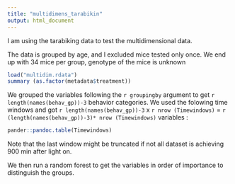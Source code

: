 ```yaml
---
title: "multidimens_tarabikin"
output: html_document
---
```



I am using the tarabiking data to test the multidimensional data.

The data is grouped by age, and I excluded mice tested only once. We end up with 34 mice per group, genotype of the mice is unknown

```r
load("multidim.rdata")
summary (as.factor(metadata$treatment))

```


We grouped the variables following the `r groupingby` argument to get `r length(names(behav_gp))-3` behavior categories. We used the folowing time windows and got `r length(names(behav_gp))-3` x `r nrow (Timewindows)` = `r (length(names(behav_gp))-3)* nrow (Timewindows)` variables :

```r
pander::pandoc.table(Timewindows)
```
Note that the last window might be truncated if not all dataset is achieving 900 min after light on.

We then run a random forest to get the variables in order of importance to distinguish the groups.




















